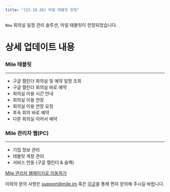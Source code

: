 ```yaml
---
title: "[23.10.26] 마일 태블릿 런칭"
---
```


`New` 회의실 일정 관리 솔루션, 마일 태블릿이 런칭되었습니다.

# 상세 업데이트 내용

### Mile 태블릿
---
- 구글 캘린더 회의실 및 예약 일정 조회
- 구글 캘린더 회의실 바로 예약
- 회의실 이용 시간 안내
- 회의실 이용 연장
- 회의실 이용 연장 요청
- 후속 회의 바로 예약
- 다른 회의실 이어서 예약

### Mile 관리자 웹(PC)
---
- 기업 정보 관리
- 태블릿 계정 관리
- 서비스 연동 (구글 캘린더 & 슬랙)

[Mile 관리자 웹페이지로 이동하기](https://app.mile.im/)

<Note>이외의 문의 사항은 support@mile.im 혹은 [이곳](https://mile.channel.io/home)을 통해 편히 문의해 주시길 바랍니다.</Note>